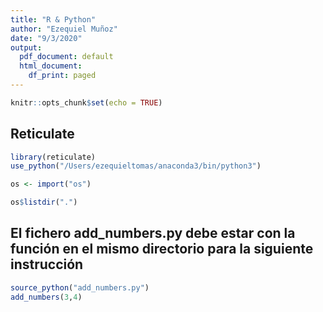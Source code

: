 ```yaml
---
title: "R & Python"
author: "Ezequiel Muñoz"
date: "9/3/2020"
output:
  pdf_document: default
  html_document:
    df_print: paged
---
```


```r
knitr::opts_chunk$set(echo = TRUE)
```

## Reticulate

```r
library(reticulate)
use_python("/Users/ezequieltomas/anaconda3/bin/python3")

os <- import("os")

os$listdir(".")
```


## El fichero add_numbers.py debe estar con la función en el mismo directorio para la siguiente instrucción

```r
source_python("add_numbers.py")
add_numbers(3,4)
```





